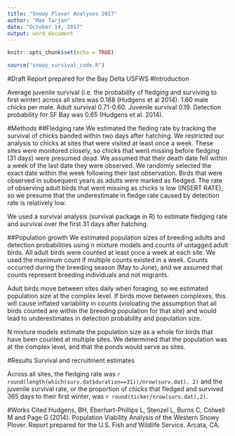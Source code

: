 ```yaml
---
title: "Snowy Plover Analyses 2017"
author: "Max Tarjan"
date: "October 14, 2017"
output: word_document
---
```


```r
knitr::opts_chunk$set(echo = TRUE)
```

```r
source("snowy_survival_code.R")
```


#Draft Report prepared for the Bay Delta USFWS
#Introduction

Average juvenile survival (i.e. the probability of fledging and surviving to first winter) across all sites was 0.188 (Hudgens et al 2014). 1.60 male chicks per male. Adult survival 0.71-0.60. Juvenile survival 0.19. Detection probability for SF Bay was 0.65 (Hudgens et al. 2014).

#Methods
##Fledging rate
We estimated the fleding rate by tracking the survival of chicks banded within two days after hatching. We restricted our analysis to chicks at sites that were visited at least once a week. These sites were monitored closely, so chicks that went missing before fledging (31 days) were presumed dead. We assumed that their death date fell within a week of the last date they were observed. We randomly selected the exact date within the week following their last observation. Birds that were observed in subsequent years as adults were marked as fledged. The rate of observing adult birds that went missing as chicks is low (INSERT RATE), so we presume that the underestimate in fledge rate caused by detection rate is relatively low.

We used a survival analysis (survival package in R) to estimate fledging rate and survival over the first 31 days after hatching. 

##Population growth
We estimated population sizes of breeding adults and detection probabilities using n mixture models and counts of untagged adult birds. All adult birds were counted at least once a week at each site. We used the maximum count if multiple counts existed in a week. Counts occurred during the breeding season (May to June), and we assumed that counts represent breeding individuals and not migrants.  

Adult birds move between sites daily when foraging, so we estimated population size at the complex level. If birds move between complexes, this will cause inflated variability in counts (violoating the assumption that all birds counted are within the breeding population for that site) and would lead to underestimates in detection probability and population size.

N mixture models estimate the population size as a whole for birds that have been counted at multiple sites. We determined that the population was at the complex level, and that the ponds would serve as sites.


#Results
Survival and recruitment estimates

Across all sites, the fledging rate was `r round(length(which(surv.dat$duration==31))/nrow(surv.dat), 2)` and the juvenile survival rate, or the proportion of chicks that fledged and survived 365 days to their first winter, was `r round(ticker/nrow(surv.dat),2)`.


#Works Cited
Hudgens, BH, Eberhart-Phillips L, Stenzel L, Burns C, Colwell M and Page G (2014). Population Viability Analysis of the Western Snowy Plover. Report prepared for the U.S. Fish and Wildlife Service. Arcata, CA.